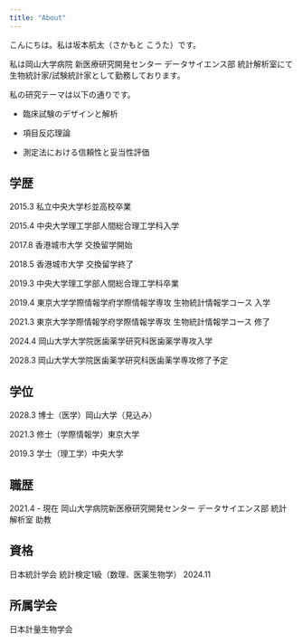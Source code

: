 ```yaml
---
title: "About"
---
```


こんにちは。私は坂本航太（さかもと こうた）です。

私は岡山大学病院 新医療研究開発センター データサイエンス部 統計解析室にて生物統計家/試験統計家として勤務しております。

私の研究テーマは以下の通りです。

-   臨床試験のデザインと解析

-   項目反応理論

-   測定法における信頼性と妥当性評価

## 学歴

2015.3 私立中央大学杉並高校卒業

2015.4 中央大学理工学部人間総合理工学科入学

2017.8 香港城市大学 交換留学開始

2018.5 香港城市大学 交換留学終了

2019.3 中央大学理工学部人間総合理工学科卒業

2019.4 東京大学学際情報学府学際情報学専攻 生物統計情報学コース 入学

2021.3 東京大学学際情報学府学際情報学専攻 生物統計情報学コース 修了

2024.4 岡山大学大学院医歯薬学研究科医歯薬学専攻入学

2028.3 岡山大学大学院医歯薬学研究科医歯薬学専攻修了予定

## 学位

2028.3 博士（医学）岡山大学（見込み）

2021.3 修士（学際情報学）東京大学

2019.3 学士（理工学）中央大学

## 職歴

2021.4 - 現在 岡山大学病院新医療研究開発センター データサイエンス部 統計解析室 助教

## 資格

日本統計学会 統計検定1級（数理、医薬生物学） 2024.11

## 所属学会

日本計量生物学会